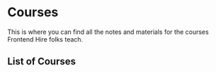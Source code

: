 
# Courses

This is where you can find all the notes and materials for the courses Frontend Hire folks teach.

## List of Courses

<Cards>
  <Card title="Todo App with TypeScript and TDD" href="/todo-app" />
  <Card title="Clean Code" href="/clean-code" />
</Cards>
